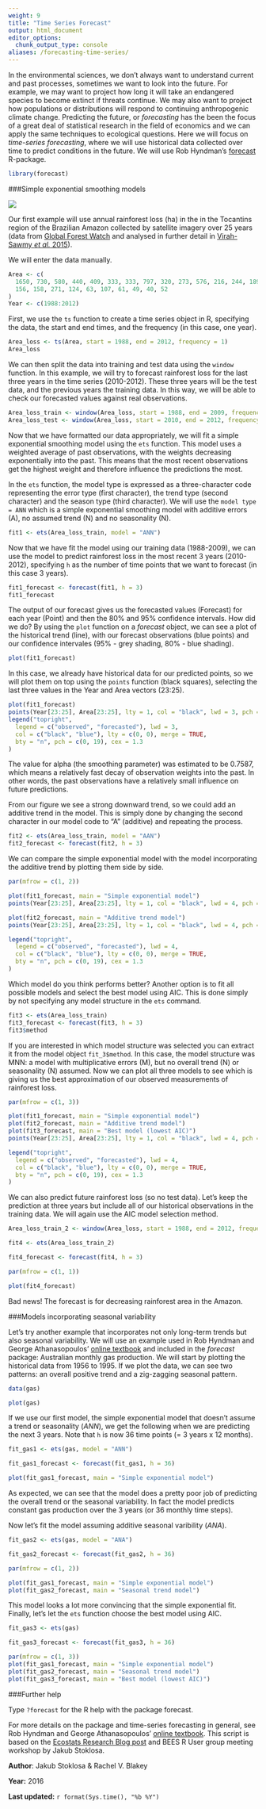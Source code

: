 ```yaml
---
weight: 9
title: "Time Series Forecast"
output: html_document
editor_options: 
  chunk_output_type: console
aliases: /forecasting-time-series/
---
```


In the environmental sciences, we don't always want to understand current and past processes, sometimes we want to look into the future. For example, we may want to project how long it will take an endangered species to become extinct if threats continue. We may also want to project how populations or distributions will respond to continuing anthropogenic climate change. Predicting the future, or *forecasting* has the been the focus of a great deal of statistical research in the field of economics and we can apply the same techniques to ecological questions. Here we will focus on *time-series forecasting*, where we will use historical data collected over time to predict conditions in the future. We will use Rob Hyndman's [forecast](https://cran.r-project.org/web/packages/forecast/index.html) R-package.

```r
library(forecast)
```

###Simple exponential smoothing models

![](Forecasting_image.jpg)

Our first example will use annual rainforest loss (ha) in the in the Tocantins region of the Brazilian Amazon collected by satellite imagery over 25 years (data from [Global Forest Watch](http://data.globalforestwatch.org/) and analysed in further detail in [Virah-Sawmy *et al.* 2015](http://www.sciencedirect.com/science/article/pii/S2351989415000992)).

We will enter the data manually.

```r
Area <- c(
  1650, 730, 580, 440, 409, 333, 333, 797, 320, 273, 576, 216, 244, 189, 212,
  156, 158, 271, 124, 63, 107, 61, 49, 40, 52
)
Year <- c(1988:2012)
```

First, we use the `ts` function to create a time series object in R, specifying the data, the start and end times, and the frequency (in this case, one year). 

```r
Area_loss <- ts(Area, start = 1988, end = 2012, frequency = 1)
Area_loss
```

We can then split the data into training and test data using the `window` function. In this example, we will try to forecast rainforest loss for the last three years in the time series (2010-2012). These three years will be the test data, and the previous years the training data. In this way, we will be able to check our forecasted values against real observations. 

```r
Area_loss_train <- window(Area_loss, start = 1988, end = 2009, frequency = 1)
Area_loss_test <- window(Area_loss, start = 2010, end = 2012, frequency = 1)
```

Now that we have formatted our data appropriately, we will fit a simple exponential smoothing model using the `ets` function. This model uses a weighted average of past observations, with the weights decreasing exponentially into the past. This means that the most recent observations get the highest weight and therefore influence the predictions the most.

In the `ets` function, the model type is expressed as a three-character code representing the error type (first character), the trend type (second character) and the season type (third character). We will use the `model type = ANN` which is a simple exponential smoothing model with additive errors (A), no assumed trend (N) and no seasonality (N). 

```r
fit1 <- ets(Area_loss_train, model = "ANN")
```

Now that we have fit the model using our training data (1988-2009), we can use the model to predict rainforest loss in the most recent 3 years (2010-2012), specifying `h` as the number of time points that we want to forecast (in this case 3 years).

```r
fit1_forecast <- forecast(fit1, h = 3)
fit1_forecast
```

The output of our forecast gives us the forecasted values (Forecast) for each year (Point) and then the 80% and 95% confidence intervals. How did we do? By using the `plot` function on a *forecast* object, we can see a plot of the historical trend (line), with our forecast observations (blue points) and our confidence intervales (95% - grey shading, 80% - blue shading).

```r
plot(fit1_forecast)
```

In this case, we already have historical data for our predicted points, so we will plot them on top using the `points` function (black squares), selecting the last three values in the Year and Area vectors (23:25). 

```r
plot(fit1_forecast)
points(Year[23:25], Area[23:25], lty = 1, col = "black", lwd = 3, pch = 0)
legend("topright",
  legend = c("observed", "forecasted"), lwd = 3,
  col = c("black", "blue"), lty = c(0, 0), merge = TRUE,
  bty = "n", pch = c(0, 19), cex = 1.3
)
```

The value for alpha (the smoothing parameter) was estimated to be 0.7587, which means a relatively fast decay of observation weights into the past. In other words, the past observations have a relatively small influence on future predictions. 

From our figure we see a strong downward trend, so we could add an additive trend in the model. This is simply done by changing the second character in our model code to "A" (additive) and repeating the process. 

```r
fit2 <- ets(Area_loss_train, model = "AAN")
fit2_forecast <- forecast(fit2, h = 3)
```

We can compare the simple exponential model with the model incorporating the additive trend by plotting them side by side.
```r
par(mfrow = c(1, 2))

plot(fit1_forecast, main = "Simple exponential model")
points(Year[23:25], Area[23:25], lty = 1, col = "black", lwd = 4, pch = 0)

plot(fit2_forecast, main = "Additive trend model")
points(Year[23:25], Area[23:25], lty = 1, col = "black", lwd = 4, pch = 0)

legend("topright",
  legend = c("observed", "forecasted"), lwd = 4,
  col = c("black", "blue"), lty = c(0, 0), merge = TRUE,
  bty = "n", pch = c(0, 19), cex = 1.3
)
```

Which model do you think performs better? Another option is to fit all possible models and select the best model using AIC. This is done simply by not specifying any model structure in the `ets` command. 

```r
fit3 <- ets(Area_loss_train)
fit3_forecast <- forecast(fit3, h = 3)
fit3$method
```

If you are interested in which model structure was selected you can extract it from the model object `fit_3$method`. In this case, the model structure was MNN: a model with multiplicative errors (M), but no overall trend (N) or seasonality (N) assumed. Now we can plot all three models to see which is giving us the best approximation of our observed measurements of rainforest loss.  

```r
par(mfrow = c(1, 3))

plot(fit1_forecast, main = "Simple exponential model")
plot(fit2_forecast, main = "Additive trend model")
plot(fit3_forecast, main = "Best model (lowest AIC)")
points(Year[23:25], Area[23:25], lty = 1, col = "black", lwd = 4, pch = 0)

legend("topright",
  legend = c("observed", "forecasted"), lwd = 4,
  col = c("black", "blue"), lty = c(0, 0), merge = TRUE,
  bty = "n", pch = c(0, 19), cex = 1.3
)
```

We can also predict future rainforest loss (so no test data). Let's keep the prediction at three years but include all of our historical observations in the training data. We will again use the AIC model selection method. 

```r
Area_loss_train_2 <- window(Area_loss, start = 1988, end = 2012, frequency = 1)

fit4 <- ets(Area_loss_train_2)

fit4_forecast <- forecast(fit4, h = 3)

par(mfrow = c(1, 1))

plot(fit4_forecast)
```

Bad news! The forecast is for decreasing rainforest area in the Amazon.
  

###Models incorporating seasonal variability
 
Let's try another example that incorporates not only long-term trends but also seasonal variability. We will use an example used in Rob Hyndman and George Athanasopoulos' [online textbook](https://www.otexts.org/fpp) and included in the *forecast* package: Australian monthly gas production. We will start by plotting the historical data from 1956 to 1995. If we plot the data, we can see two patterns: an overall positive trend and a zig-zagging seasonal pattern. 

```r
data(gas)

plot(gas)
```

If we use our first model, the simple exponential model that doesn't assume a trend or seasonality (*ANN*), we get the following when we are predicting the next 3 years. Note that `h` is now 36 time points (= 3 years x 12 months).

```r
fit_gas1 <- ets(gas, model = "ANN")

fit_gas1_forecast <- forecast(fit_gas1, h = 36)

plot(fit_gas1_forecast, main = "Simple exponential model")
```

As expected, we can see that the model does a pretty poor job of predicting the overall trend or the seasonal variability. In fact the model predicts constant gas production over the 3 years (or 36 monthly time steps). 

Now let's fit the model assuming additive seasonal varibility (*ANA*). 

```r
fit_gas2 <- ets(gas, model = "ANA")

fit_gas2_forecast <- forecast(fit_gas2, h = 36)

par(mfrow = c(1, 2))

plot(fit_gas1_forecast, main = "Simple exponential model")
plot(fit_gas2_forecast, main = "Seasonal trend model")
```

This model looks a lot more convincing that the simple exponential fit. Finally, let's let the `ets` function choose the best model using AIC.

```r
fit_gas3 <- ets(gas)

fit_gas3_forecast <- forecast(fit_gas3, h = 36)

par(mfrow = c(1, 3))
plot(fit_gas1_forecast, main = "Simple exponential model")
plot(fit_gas2_forecast, main = "Seasonal trend model")
plot(fit_gas3_forecast, main = "Best model (lowest AIC)")
```
  

###Further help
 
Type `?forecast` for the R help with the package forecast.

For more details on the package and time-series forecasting in general, 
see Rob Hyndman and George Athanasopoulos' [online textbook](https://www.otexts.org/fpp). This script is based on the [Ecostats Research Blog post](http://eco-stats.blogspot.com.au/2015/07/forecasting-with-time-series-data.html) and BEES R User group meeting workshop by Jakub Stoklosa.

**Author**: Jakub Stoklosa & Rachel V. Blakey

**Year:** 2016

**Last updated:** `r format(Sys.time(), "%b %Y")`
